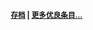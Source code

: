 {{Wikipedia:优良条目/2006年12月11日}}
<div align="right">
<small>'''[[Portal:大学/优良条目/存档|存档]] | [[Wikipedia:优良条目|更多优良条目...]]'''</small>
</div>